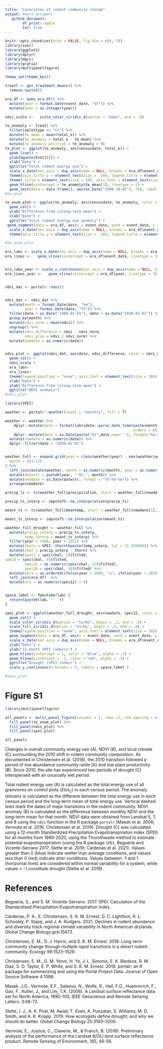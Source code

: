 ```yaml
---
title: "Covariates of rodent community change"
output: #word_document
   github_document:
        df_print: kable
        toc: true
---
```


```r
knitr::opts_chunk$set(echo = FALSE, fig.dim = c(6, 3))
library(soar)
library(ggplot2)
library(dplyr)
library(mgcv)
library(gratia)
library(multipanelfigure)

theme_set(theme_bw())

treatl <- get_treatment_means() %>%
  remove_switch()

era_df <- make_era_df() %>%
  mutate(year = format.Date(event_date, "%Y")) %>%
  mutate(year = as.integer(year))

ndvi_scale <-   scale_color_viridis_d(option = "mako", end = .8) 


```

<!-- # Total rodent abundance -->

```r

te_anomaly <- treatl %>%
  filter(oplottype == "CC") %>%
  mutate(te_mean = mean(total_e)) %>%
  mutate(te_anomaly = total_e - te_mean) %>%
  mutate(te_anomaly_positive = te_anomaly > 0)
te_plot <- ggplot(te_anomaly, aes(censusdate, total_e)) +
  geom_line() +
  ylab(bquote(Etot[C])) +
  xlab("Date") +
  ggtitle("Total rodent energy use") +
  scale_x_date(sec.axis = dup_axis(name = NULL, breaks = era_df$event_date, labels = era_df$event_name)) + 
  theme(axis.title.y = element_text(size =  10), legend.title = element_blank(), legend.text = element_text(size =  10))+ 
  theme( title = element_text(size = 10), axis.text = element_text(size = 10), legend.background = element_blank(), legend.direction = "vertical", legend.position = "none") + geom_segment(data = era_df, aes(x = event_date, xend = event_date, y = 0, yend = 1800), linetype = 3, inherit.aes = F) +
  geom_hline(yintercept = te_anomaly$te_mean[1], linetype = 2) +
  geom_text(data = data.frame(), aes(as.Date("1990-10-01"), 750, label = "Long-term mean"))
#te_plot

te_anom_plot <- ggplot(te_anomaly, aes(censusdate, te_anomaly, color = te_anomaly_positive, fill = te_anomaly_positive)) +
  geom_col() +
  ylab("Difference from \nlong-term mean") +
  xlab("Date") +
  ggtitle("Total rodent energy use anomaly") +
 geom_segment(data = era_df, aes(x = event_date, xend = event_date, y = -550, yend = 1250), linetype = 3, inherit.aes = F) +
  scale_x_date(sec.axis = dup_axis(name = NULL, breaks = era_df$event_date, labels = era_df$event_name)) +
  theme(axis.title.y = element_text(size =  10), legend.title = element_blank(), legend.text = element_text(size =  10))+ theme( title = element_text(size = 10), axis.text = element_text(size = 10), legend.background = element_blank(), legend.direction = "vertical", legend.position = "none") + scale_color_viridis_d(option = "cividis", begin= .1, end =.8)

#te_anom_plot
```

<!-- # NDVI -->

```r



era_labs <- scale_x_date(sec.axis = dup_axis(name = NULL, breaks = era_df$event_date, labels = era_df$event_name)) 
era_lines <-   geom_vline(xintercept = era_df$event_date, linetype = 3)


era_labs_year <- scale_x_continuous(sec.axis = dup_axis(name = NULL, breaks = era_df$year, labels = era_df$event_name)) 
era_lines_year <-   geom_vline(xintercept = era_df$year, linetype = 3)


ndvi_dat <- portalr::ndvi()


ndvi_dat <- ndvi_dat %>%
  mutate(month = format.Date(date, "%m"),
         year = format.Date(date, "%Y")) %>%
  filter(date > as.Date("1988-01-01"), date < as.Date("2020-02-01")) %>%
  group_by(month) %>%
  mutate(ndvi_norm = mean(ndvi)) %>%
  ungroup() %>%
  mutate(ndvi_difference = ndvi - ndvi_norm,
         ndvi_prop = ndvi / ndvi_norm) %>%
  mutate(numdate = as.numeric(date)) 


ndvi_plot <- ggplot(ndvi_dat, aes(date, ndvi_difference, color = ndvi_difference > 0)) +
  geom_col() +
  ndvi_scale +
  era_labs+ 
  era_lines+
  theme(legend.position = "none", axis.text = element_text(size = 10)) +
  xlab("Date") +
  ylab("Difference from \nlong-term mean") +
  ggtitle("NDVI anomaly")
#ndvi_plot
```

<!-- # Drought (SPEI index) -->

```r
library(SPEI)

weather <- portalr::weather(level = "monthly", fill = T)

weather <- weather %>%
    dplyr::mutate(date = format(lubridate::parse_date_time(paste(month, year, sep=" "),
                                                           orders = c("m/Y")), "%m-%Y")) %>%
    dplyr::mutate(date = as.Date(paste("01",date,sep="-"), format="%d-%m-%Y"))  %>%
  mutate(numdate = as.numeric(date)) %>%
  dplyr::filter(date < "2020-02-01")


weather_full <- expand.grid(year = c(min(weather$year) : max(weather$year)),
  month = c(1:12)
) %>%
  left_join(mutate(weather, month = as.numeric(month), year = as.numeric(year))) %>%
  mutate(datestr = paste0(year, "-01-", month)) %>%
  mutate(newdate = as.Date(datestr, format = "%Y-%d-%m")) %>%
  arrange(newdate)

precip_ts <- ts(weather_full$precipitation, start = weather_full$newdate[1], frequency = 12)

precip_ts_interp <- imputeTS::na_interpolation(precip_ts)

meant_ts <- ts(weather_full$meantemp, start = weather_full$newdate[1], frequency = 12)

meant_ts_interp <- imputeTS::na_interpolation(meant_ts)

weather_full_drought <- weather_full %>%
  mutate(precip_interp = precip_ts_interp,
         temp_interp = meant_ts_interp) %>% 
  filter(year > 1988, year < 2021) %>%
  mutate(thorn = SPEI::thornthwaite(temp_interp, lat = 31.938908)) %>%
  mutate(cbal = precip_interp - thorn) %>%
  mutate(spei1 = spei(cbal, 1)$fitted, 
spei6 = spei(cbal, 6)$fitted, 
         spei12 = as.numeric(spei(cbal, 12)$fitted),
         spei18 = spei(cbal, 18)$fitted) %>%
  mutate(oera = as.ordered(ifelse(year < 1996, "a", ifelse(year < 2010, "b", "c")))) %>%
  left_join(era_df)  %>%
  mutate(dry = as.numeric(spei12) < 0)


space_label <- function(lab) {
  return(paste0(lab, "  "))
}

spei_plot <- ggplot(weather_full_drought, aes(newdate, spei12, color = dry, fill = dry)) + 
  geom_col() + 
  scale_color_viridis_d(option = "turbo", begin = .1, end = .8) +  
  scale_fill_viridis_d(option = "turbo", begin = .1, end = .8) +
  theme(legend.position = "none", axis.text = element_text(size = 10)) +
  geom_segment(data = era_df, aes(x = event_date, xend = event_date, y = -2.2, yend = 2.2), linetype = 3, inherit.aes = F) +
  scale_x_date(sec.axis = dup_axis(name = NULL, breaks = era_df$event_date, labels = era_df$event_name), limits = c(as.Date("1988-01-01"), as.Date("2020-01-01"))) +
  xlab("Date") +
  ylab("12-month SPEI index\n") +
  geom_hline(yintercept = 1, color = "blue", alpha = .3) +
  geom_hline(yintercept = -1, color ="red", alpha = .3) +
  ggtitle("Drought (SPEI index)") +
  scale_y_continuous(n.breaks = 5, labels = space_label )

#spei_plot

```

# Figure S1

```r
library(multipanelfigure)

all_panels <- multi_panel_figure(columns = 1, rows =3, row_spacing = c(5, 0, 0)) %>%
  fill_panel(te_anom_plot) %>%
  fill_panel(ndvi_plot) %>%
  fill_panel(spei_plot) 

all_panels
```


Changes in overall community energy use (A), NDVI (B), and local climate (C) surrounding the 2010 shift in rodent community composition. As documented in Christensen et al. (2018), the 2010 transition followed a period of low abundance community-wide (A) and low plant productivity (B). Since 2010, the site has experienced two periods of drought (C) interspersed with an unusually wet period. 

Total rodent energy use (A) is calculated as the total energy use of all granviores on control plots ($Etot_C$) in each census period. The anomaly (shown) is calculated as the differene between the total energy use in each census period and the long-term mean of total energy use. Vertical dashed lines mark the dates of major transitions in the rodent community. NDVI anomaly (B) is calculated as the difference between monthly NDVI and the long-term mean for that month. NDVI data were obtained from Landsat 5, 7, and 8 using the `ndvi` function in the R package `portalr` (Maesk et al. 2006; Vermote et al. 2016; Christensen et al. 2019). Drought (C) was calculated using a 12-month Standardized Precipitation Evapotranspiraiton index (SPEI) for all months from 1989-2020, using the Thornthwaite method to estimate potential evapotranspiration (using the R package `SPEI`, Beguería and Vicente-Serrano 2017; Slette et al. 2019; Cárdenas et al. 2021). Values greater than 0 (blue) indicate wetter than average conditions, and values less than 0 (red) indicate drier conditions. Values between -1 and 1 (horizontal lines) are considered within normal variability for a system, while values < -1 constitute drought (Slette et al. 2019). 

# References

Beguería, S., and S. M. Vicente-Serrano. 2017. SPEI: Calculation of the Standardised Precipitation-Evapotranspiration Index.

Cárdenas, P. A., E. Christensen, S. K. M. Ernest, D. C. Lightfoot, R. L. Schooley, P. Stapp, and J. A. Rudgers. 2021. Declines in rodent abundance and diversity track regional climate variability in North American drylands. Global Change Biology:gcb.15672.

Christensen, E. M., D. J. Harris, and S. K. M. Ernest. 2018. Long-term community change through multiple rapid transitions in a desert rodent community. Ecology 99:1523–1529.

Christensen, E. M., G. M. Yenni, H. Ye, J. L. Simonis, E. K. Bledsoe, R. M. Diaz, S. D. Taylor, E. P. White, and S. K. M. Ernest. 2019. portalr: an R package for summarizing and using the Portal Project Data. Journal of Open Source Software 4:1098.

Masek, J.G., Vermote, E.F., Saleous, N., Wolfe, R., Hall, F.G., Huemmrich, F., Gao, F., Kutler, J., and Lim, T.K. (2006). A Landsat surface reflectance data set for North America, 1990-100, IEEE Geoscience and Remote Sensing Letters. 3:68-72.

Slette, I. J., A. K. Post, M. Awad, T. Even, A. Punzalan, S. Williams, M. D. Smith, and A. K. Knapp. 2019. How ecologists define drought, and why we should do better. Global Change Biology 25:3193–3200.

Vermote, E., Justice, C., Claverie, M., & Franch, B. (2016). Preliminary analysis of the performance of the Landsat 8/OLI land surface reflectance product. Remote Sensing of Environment, 185, 46-56.